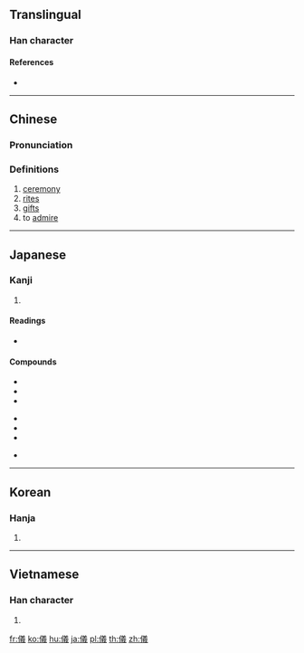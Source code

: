 {{also|仪}}
==Translingual==

===Han character===
{{Han char|rn=9|rad=人|as=13|sn=15|four=28253|canj=OTGI|ids=⿰亻義}}

====References====
* {{Han ref|kx=0118.210|dkj=01172|dj=0251.050|hdz=10228.020|uh=5100|ud=20736|bh=BBF6|bd=48118}}

----

==Chinese==
{{zh-forms|s=仪}}

===Pronunciation===
{{zh-pron
|m=yí
|c=ji4
|mc=y
|oc=y
|ma=
|cat=n,v
}}

===Definitions===
{{zh-hanzi}}

# [[ceremony]]
# [[rite]]s
# [[gift]]s
# to [[admire]]

----

==Japanese==

===Kanji===
{{ja-kanji|grade=c|rs=人13}}

# {{defn|lang=ja|sort=人13}}

====Readings====
* {{ja-readings|goon=[[ぎ]] (gi)|kanon=[[ぎ]] (gi)|kun=[[よい]] (yoi), [[のり]] (nori), [[のっとる]] (nottoru)|nanori=[[きたる]] (kitaru), [[ただし]] (tadashi), [[のり]] (nori), [[よし]] (yoshi)}}

====Compounds====
{{top3}}
* {{l|ja|sc=Jpan|礼儀|tr=れいぎ, reigi}}
* {{l|ja|sc=Jpan|地球儀|tr=ちきゅうぎ, chikyūgi}}
* {{l|ja|sc=Jpan|秘儀|tr=ひぎ, higi}}
{{mid3}}
* {{l|ja|sc=Jpan|儀式|tr=ぎしき, gishiki}}
* {{l|ja|sc=Jpan|難儀|tr=なんぎ, nangi}}
* {{l|ja|sc=Jpan|六分儀|tr=ろくぶんぎ, rokubungi}}
{{mid3}}
* {{l|ja|sc=Jpan|八分儀|tr=はちぶんぎ, hachibungi}}
{{bottom}}

----

==Korean==

===Hanja===
{{ko-hanja|hangeul=의|rv=ui|mr=ŭi}}

# {{defn|lang=ko|sort=人13}}

----

==Vietnamese==

===Han character===
{{vi-hantu|[[nghi]], [[nghe]], [[nghỉ]], [[nghè]], [[nghì]], [[ngơi]]|rs=人13}}

# {{defn|lang=vi|sort=人13}}

[[fr:儀]]
[[ko:儀]]
[[hu:儀]]
[[ja:儀]]
[[pl:儀]]
[[th:儀]]
[[zh:儀]]
